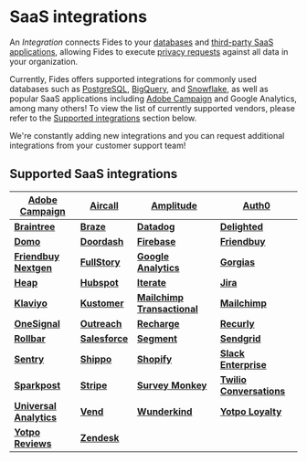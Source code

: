 # SaaS integrations

An _Integration_ connects Fides to your [databases](/user-guides/integrations/databases) and [third-party SaaS applications](/user-guides/integrations/saas-integrations), allowing Fides to execute [privacy requests](/user-guides/privacy-requests) against all data in your organization.

Currently, Fides offers supported integrations for commonly used databases such as [PostgreSQL](/user-guides/integrations/databases/postgresql), [BigQuery](/user-guides/integrations/databases/bigquery), and [Snowflake](/user-guides/integrations/databases/snowflake), as well as popular SaaS applications including [Adobe Campaign](/user-guides/integrations/saas-integrations/adobe-campaign) and Google Analytics, among many others! To view the list of currently supported vendors, please refer to the [Supported integrations](#supported-saas-integrations) section below.

We're constantly adding new integrations and you can request additional integrations from your customer support team!

## Supported SaaS integrations

| **[Adobe Campaign](/user-guides/integrations/saas-integrations/adobe-campaign)**           | **[Aircall](/user-guides/integrations/saas-integrations/aircall)**       | **[Amplitude](/user-guides/integrations/saas-integrations/amplitude)**                             | **[Auth0](/user-guides/integrations/saas-integrations/auth0)**                               |
| ------------------------------------------------------------------------------------------ | ------------------------------------------------------------------------ | -------------------------------------------------------------------------------------------------- | -------------------------------------------------------------------------------------------- |
| **[Braintree](/user-guides/integrations/saas-integrations/braintree)**                     | **[Braze](/user-guides/integrations/saas-integrations/braze)**           | **[Datadog](/user-guides/integrations/saas-integrations/datadog)**                                 | **[Delighted](/user-guides/integrations/saas-integrations/delighted)**                       |
| **[Domo](/user-guides/integrations/saas-integrations/domo)**                               | **[Doordash](/user-guides/integrations/saas-integrations/doordash)**     | **[Firebase](/user-guides/integrations/saas-integrations/firebase)**                               | **[Friendbuy](/user-guides/integrations/saas-integrations/friendbuy)**                       |
| **[Friendbuy Nextgen](/user-guides/integrations/saas-integrations/friendbuy-nextgen)**     | **[FullStory](/user-guides/integrations/saas-integrations/fullstory)**   | **[Google Analytics](/user-guides/integrations/saas-integrations/google-analytics)**               | **[Gorgias](/user-guides/integrations/saas-integrations/gorgias)**                           |
| **[Heap](/user-guides/integrations/saas-integrations/heap)**                               | **[Hubspot](/user-guides/integrations/saas-integrations/hubspot)**       | **[Iterate](/user-guides/integrations/saas-integrations/iterate)**                                 | **[Jira](/user-guides/integrations/saas-integrations/jira)**                                 |
| **[Klaviyo](/user-guides/integrations/saas-integrations/klaviyo)**                         | **[Kustomer](/user-guides/integrations/saas-integrations/kustomer)**     | **[Mailchimp Transactional](/user-guides/integrations/saas-integrations/mailchimp-transactional)** | **[Mailchimp](/user-guides/integrations/saas-integrations/mailchimp)**                       |
| **[OneSignal](/user-guides/integrations/saas-integrations/onesignal)**                     | **[Outreach](/user-guides/integrations/saas-integrations/outreach)**     | **[Recharge](/user-guides/integrations/saas-integrations/recharge)**                               | **[Recurly](/user-guides/integrations/saas-integrations/recurly)**                           |
| **[Rollbar](/user-guides/integrations/saas-integrations/rollbar)**                         | **[Salesforce](/user-guides/integrations/saas-integrations/salesforce)** | **[Segment](/user-guides/integrations/saas-integrations/segment)**                                 | **[Sendgrid](/user-guides/integrations/saas-integrations/sendgrid)**                         |
| **[Sentry](/user-guides/integrations/saas-integrations/sentry)**                           | **[Shippo](/user-guides/integrations/saas-integrations/shippo)**         | **[Shopify](/user-guides/integrations/saas-integrations/shopify)**                                 | **[Slack Enterprise](/user-guides/integrations/saas-integrations/slack-enterprise)**         |
| **[Sparkpost](/user-guides/integrations/saas-integrations/sparkpost)**                     | **[Stripe](/user-guides/integrations/saas-integrations/stripe)**         | **[Survey Monkey](/user-guides/integrations/saas-integrations/survey-monkey)**                     | **[Twilio Conversations](/user-guides/integrations/saas-integrations/twilio-conversations)** |
| **[Universal Analytics](/user-guides/integrations/saas-integrations/universal-analytics)** | **[Vend](/user-guides/integrations/saas-integrations/vend)**             | **[Wunderkind](/user-guides/integrations/saas-integrations/wunderkind)**                           | **[Yotpo Loyalty](/user-guides/integrations/saas-integrations/yotpo-loyalty)**               |
| **[Yotpo Reviews](/user-guides/integrations/saas-integrations/yotpo-reviews)**             | **[Zendesk](/user-guides/integrations/saas-integrations/zendesk)**       |
